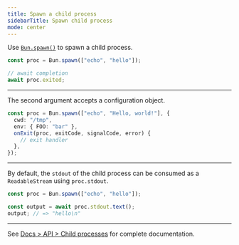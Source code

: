 ---
title: Spawn a child process
sidebarTitle: Spawn child process
mode: center
---

Use [`Bun.spawn()`](https://bun.com/docs/api/spawn) to spawn a child process.

```ts
const proc = Bun.spawn(["echo", "hello"]);

// await completion
await proc.exited;
```

---

The second argument accepts a configuration object.

```ts
const proc = Bun.spawn(["echo", "Hello, world!"], {
  cwd: "/tmp",
  env: { FOO: "bar" },
  onExit(proc, exitCode, signalCode, error) {
    // exit handler
  },
});
```

---

By default, the `stdout` of the child process can be consumed as a `ReadableStream` using `proc.stdout`.

```ts
const proc = Bun.spawn(["echo", "hello"]);

const output = await proc.stdout.text();
output; // => "hello\n"
```

---

See [Docs > API > Child processes](https://bun.com/docs/api/spawn) for complete documentation.
